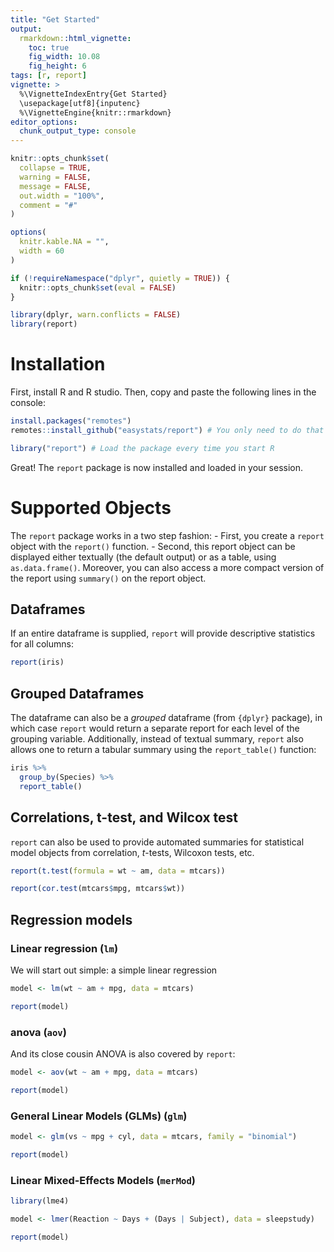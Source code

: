 ---
title: "Get Started"
output: 
  rmarkdown::html_vignette:
    toc: true
    fig_width: 10.08
    fig_height: 6
tags: [r, report]
vignette: >
  %\VignetteIndexEntry{Get Started}
  \usepackage[utf8]{inputenc}
  %\VignetteEngine{knitr::rmarkdown}
editor_options: 
  chunk_output_type: console
---

```{r, echo=FALSE}
knitr::opts_chunk$set(
  collapse = TRUE,
  warning = FALSE,
  message = FALSE,
  out.width = "100%",
  comment = "#"
)

options(
  knitr.kable.NA = "",
  width = 60
)

if (!requireNamespace("dplyr", quietly = TRUE)) {
  knitr::opts_chunk$set(eval = FALSE)
}

library(dplyr, warn.conflicts = FALSE)
library(report)
```

# Installation

First, install R and R studio. Then, copy and paste the following lines in the
console:

```{r eval=FALSE}
install.packages("remotes")
remotes::install_github("easystats/report") # You only need to do that once
```

```{r eval=FALSE}
library("report") # Load the package every time you start R
```

Great! The `report` package is now installed and loaded in your session.

# Supported Objects

The `report` package works in a two step fashion:
- First, you create a `report` object with the `report()` function.
- Second, this report object can be displayed either textually (the default
output) or as a table, using `as.data.frame()`. Moreover, you can also access a
more compact version of the report using `summary()` on the report object.

## Dataframes

If an entire dataframe is supplied, `report` will provide descriptive statistics
for all columns:

```{r}
report(iris)
```

## Grouped Dataframes

The dataframe can also be a *grouped* dataframe (from `{dplyr}` package), in which case
`report` would return a separate report for each level of the grouping variable.
Additionally, instead of textual summary, `report` also allows one to return a
tabular summary using the `report_table()` function:

```{r}
iris %>%
  group_by(Species) %>%
  report_table()
```

## Correlations, t-test, and Wilcox test

`report` can also be used to provide automated summaries for statistical model
objects from correlation, *t*-tests, Wilcoxon tests, etc.

```{r}
report(t.test(formula = wt ~ am, data = mtcars))
```

```{r, eval=FALSE}
report(cor.test(mtcars$mpg, mtcars$wt))
```

## Regression models

### Linear regression (`lm`)

We will start out simple: a simple linear regression

```{r}
model <- lm(wt ~ am + mpg, data = mtcars)

report(model)
```

### anova (`aov`)

And its close cousin ANOVA is also covered by `report`:

```{r}
model <- aov(wt ~ am + mpg, data = mtcars)

report(model)
```

### General Linear Models (GLMs) (`glm`)

```{r}
model <- glm(vs ~ mpg + cyl, data = mtcars, family = "binomial")

report(model)
```

### Linear Mixed-Effects Models (`merMod`)

```{r}
library(lme4)

model <- lmer(Reaction ~ Days + (Days | Subject), data = sleepstudy)

report(model)
```
